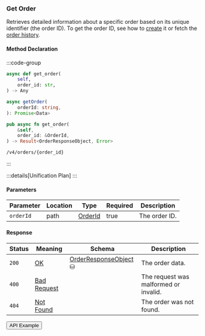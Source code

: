 
### Get Order

Retrieves detailed information about a specific order based on its unique identifier (the order ID).
To get the order ID, see how to [create](/interaction/trading#identifying-the-order) it or fetch the [order history](/indexer-client/http#list-orders).

#### Method Declaration

:::code-group

```python [Python]
async def get_order(
    self,
    order_id: str,
) -> Any
```

```typescript [TypeScript]
async getOrder(
    orderId: string,
): Promise<Data>
```

```rust [Rust]
pub async fn get_order(
    &self,
    order_id: &OrderId,
) -> Result<OrderResponseObject, Error>
```

```url [API]
/v4/orders/{order_id}
```

:::

:::details[Unification Plan]
:::

#### Parameters

| Parameter     | Location | Type                      | Required   | Description   |
| ------------- | -------- | ------------------------- | ---------- | ------------- |
| `orderId`     | path     | [OrderId]                 | true       | The order ID. |

#### Response

| Status | Meaning       | Schema                  | Description                           |
| ------ | ------------- | ----------------------- | ------------------------------------- |
| `200`  | [OK]          | [OrderResponseObject] ⛁ | The order data.                       |
| `400`  | [Bad Request] |                         | The request was malformed or invalid. |
| `404`  | [Not Found]   |                         | The order was not found.              |

<Button href="https://indexer.v4testnet.dydx.exchange/v4/orders/66390c15-ebad-53f8-86ad-99b3dfedbc85">API Example</Button>

[OK]: /types/ok
[OrderId]: /types/order_id
[OrderResponseObject]: /types/order_response_object
[Bad Request]: /types/bad-request
[Not Found]: /types/not-found
